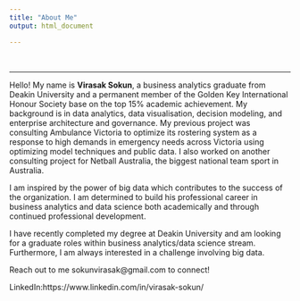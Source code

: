 ```yaml
---
title: "About Me"
output: html_document

---
```

<br>

***
<body>

Hello! My name is **Virasak Sokun**, a business analytics graduate from Deakin University and a permanent member of the Golden Key International Honour Society []() base on the top 15% academic achievement. My background is in data analytics, data visualisation, decision modeling, and enterprise architecture and governance. My previous project was consulting Ambulance Victoria to optimize its rostering system as a response to high demands in emergency needs across Victoria using optimizing model techniques and public data. I also worked on another consulting project for Netball Australia, the biggest national team sport in Australia.

I am inspired by the power of big data which contributes to the success of the organization. I am determined to build his professional career in business analytics and data science both academically and through continued professional development.

I have recently completed my degree at Deakin University and am looking for a graduate roles within business analytics/data science stream. Furthermore, I am always interested in a challenge involving big data.

Reach out to me sokunvirasak@gmail.com to connect!

LinkedIn:https://www.linkedin.com/in/virasak-sokun/

</body>

